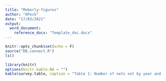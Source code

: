 ```yaml
---
title: "Moberly-figures"
author: "KPeck"
date: "17/03/2021"
output:
  word_document:
    reference_docx: "Template_doc.docx"
---
```


```r
knitr::opts_chunk$set(echo = F)
source("DB_connect.R")
ls()
```


```r
library(knitr)
options(knitr.kable.NA = "")
kable(survey.table, caption = "Table 1: Number of nets set by year and survey type. SLIN nets were set according to Spring Littoral Index Netting standards, Spawner Sampling nets were set on spawning shoals during the fall, Targeted Sampling included targeted nets for juveniles throughout the open-water period, and Hydroacoustics nets were used to calibrate hydroacoustic sampling.")
```



